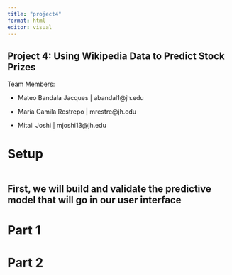 ```yaml
---
title: "project4"
format: html
editor: visual
---
```


## Project 4: Using Wikipedia Data to Predict Stock Prizes

Team Members:

-   Mateo Bandala Jacques \| abandal1\@jh.edu

-   María Camila Restrepo \| mrestre\@jh.edu

-   Mitali Joshi \| mjoshi13\@jh.edu

# Setup

```r





```

::: callout-note
## First, we will build and validate the predictive model that will go in our user interface
:::

# Part 1



# Part 2


```r




```


